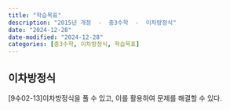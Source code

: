 ```yaml
---
title: "학습목표"
description: "2015년 개정  -  중3수학  -  이차방정식"
date: "2024-12-28"
date-modified: "2024-12-28"
categories: [중3수학, 이차방정식, 학습목표]
---
```


## 이차방정식
[9수02-13]이차방정식을 풀 수 있고, 이를 활용하여 문제를 해결할 수 있다.

